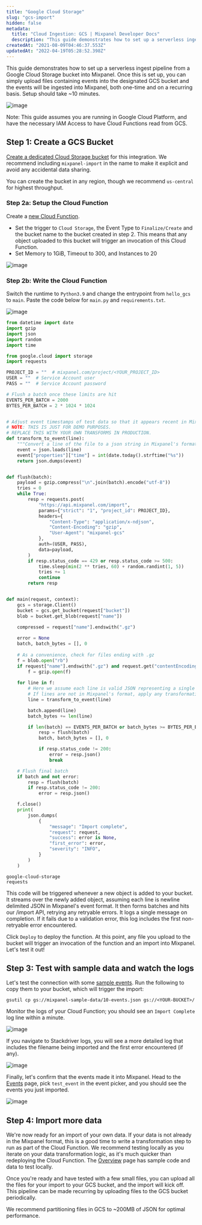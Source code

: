 ```yaml
---
title: "Google Cloud Storage"
slug: "gcs-import"
hidden: false
metadata: 
  title: "Cloud Ingestion: GCS | Mixpanel Developer Docs"
  description: "This guide demonstrates how to set up a serverless ingest pipeline from a Google Cloud Storage bucket into Mixpanel. The complete setup should take ~10 minutes."
createdAt: "2021-08-09T04:46:37.553Z"
updatedAt: "2022-04-19T05:28:52.398Z"
---
```

This guide demonstrates how to set up a serverless ingest pipeline from a Google Cloud Storage bucket into Mixpanel. Once this is set up, you can simply upload files containing events into the designated GCS bucket and the events will be ingested into Mixpanel, both one-time and on a recurring basis. Setup should take ~10 minutes.

![image](https://user-images.githubusercontent.com/2077899/230694781-cac5df9f-c731-432e-a155-f38861cdcf43.png)

Note: This guide assumes you are running in Google Cloud Platform, and have the necessary IAM Access to have Cloud Functions read from GCS.

## Step 1: Create a GCS Bucket

[Create a dedicated Cloud Storage bucket](https://console.cloud.google.com/storage/create-bucket) for this integration. We recommend including `mixpanel-import` in the name to make it explicit and avoid any accidental data sharing.

You can create the bucket in any region, though we recommend `us-central` for highest throughput.

### Step 2a: Setup the Cloud Function

Create a [new Cloud Function](https://console.cloud.google.com/functions/add). 
* Set the trigger to `Cloud Storage`, the Event Type to `Finalize/Create` and the bucket name to the bucket created in step 2. This means that any object uploaded to this bucket will trigger an invocation of this Cloud Function.
* Set Memory to 1GiB, Timeout to 300, and Instances to 20

![image](https://user-images.githubusercontent.com/2077899/230694797-af63de4f-7f10-4325-ad62-204a0ab66dea.png)


### Step 2b: Write the Cloud Function
Switch the runtime to `Python3.9` and change the entrypoint from `hello_gcs` to `main`. Paste the code below for `main.py` and `requirements.txt`.

![image](https://user-images.githubusercontent.com/2077899/230694808-424dc8ed-f650-40a6-9893-f141e5033701.png)

```python main.py
from datetime import date
import gzip
import json
import random
import time

from google.cloud import storage
import requests

PROJECT_ID = ""  # mixpanel.com/project/<YOUR_PROJECT_ID>
USER = ""  # Service Account user
PASS = ""  # Service Account password

# Flush a batch once these limits are hit
EVENTS_PER_BATCH = 2000
BYTES_PER_BATCH = 2 * 1024 * 1024


# Adjust event timestamps of test data so that it appears recent in Mixpanel.
# NOTE: THIS IS JUST FOR DEMO PURPOSES.
# REPLACE THIS WITH YOUR OWN TRANSFORMS IN PRODUCTION.
def transform_to_event(line):
    """Convert a line of the file to a json string in Mixpanel's format."""
    event = json.loads(line)
    event["properties"]["time"] = int(date.today().strftime("%s"))
    return json.dumps(event)


def flush(batch):
    payload = gzip.compress("\n".join(batch).encode("utf-8"))
    tries = 0
    while True:
        resp = requests.post(
            "https://api.mixpanel.com/import",
            params={"strict": "1", "project_id": PROJECT_ID},
            headers={
                "Content-Type": "application/x-ndjson",
                "Content-Encoding": "gzip",
                "User-Agent": "mixpanel-gcs"
            },
            auth=(USER, PASS),
            data=payload,
        )
        if resp.status_code == 429 or resp.status_code >= 500:
            time.sleep(min(2 ** tries, 60) + random.randint(1, 5))
            tries += 1
            continue
        return resp


def main(request, context):
    gcs = storage.Client()
    bucket = gcs.get_bucket(request["bucket"])
    blob = bucket.get_blob(request["name"])
    
    compressed = request["name"].endswith(".gz")

    error = None
    batch, batch_bytes = [], 0
    
    # As a convenience, check for files ending with .gz
    f = blob.open("rb")
    if request["name"].endswith(".gz") and request.get("contentEncoding") != "gzip":
        f = gzip.open(f)
    
    for line in f:
        # Here we assume each line is valid JSON representing a single Mixpanel event
        # If lines are not in Mixpanel's format, apply any transformations here.
        line = transform_to_event(line)

        batch.append(line)
        batch_bytes += len(line)

        if len(batch) == EVENTS_PER_BATCH or batch_bytes >= BYTES_PER_BATCH:
            resp = flush(batch)
            batch, batch_bytes = [], 0

            if resp.status_code != 200:
                error = resp.json()
                break

    # Flush final batch
    if batch and not error:
        resp = flush(batch)
        if resp.status_code != 200:
            error = resp.json()

    f.close()
    print(
        json.dumps(
            {
                "message": "Import complete",
                "request": request,
                "success": error is None,
                "first_error": error,
                "severity": "INFO",
            }
        )
    )
```
```text requirements.txt
google-cloud-storage
requests
```

This code will be triggered whenever a new object is added to your bucket. It streams over the newly added object, assuming each line is newline delimited JSON in Mixpanel's event format. It then forms batches and hits our /import API, retrying any retryable errors. It logs a single message on completion. If it fails due to a validation error, this log includes the first non-retryable error encountered.

Click `Deploy` to deploy the function. At this point, any file you upload to the bucket will trigger an invocation of the function and an import into Mixpanel. Let's test it out!

## Step 3: Test with sample data and watch the logs

Let's test the connection with some [sample events](https://storage.googleapis.com/mixpanel-sample-data/10-events.json). Run the following to copy them to your bucket, which will trigger the import:

`gsutil cp gs://mixpanel-sample-data/10-events.json gs://<YOUR-BUCKET>/`

Monitor the logs of your Cloud Function; you should see an `Import Complete` log line within a minute. 

![image](https://user-images.githubusercontent.com/2077899/230694850-de50a891-8a38-48ee-907d-4f23d1f1f22c.png)

If you navigate to Stackdriver logs, you will see a more detailed log that includes the filename being imported and the first error encountered (if any).

![image](https://user-images.githubusercontent.com/2077899/230694856-1cae32ec-8672-4ef6-b00d-4e885fd5388d.png)

Finally, let's confirm that the events made it into Mixpanel. Head to the [Events](https://mixpanel.com/report/live) page, pick `test_event` in the event picker, and you should see the events you just imported.

![image](https://user-images.githubusercontent.com/2077899/230694863-7ef80f4b-ce7b-484b-bd8a-b248cfe024ef.png)


## Step 4: Import more data
We're now ready for an import of your own data. If your data is not already in the Mixpanel format, this is a good time to write a transformation step to run as part of the Cloud Function. We recommend testing locally as you iterate on your data transformation logic, as it's much quicker than redeploying the Cloud Function. The [Overview](doc:cloud-ingestion) page has sample code and data to test locally.

Once you're ready and have tested with a few small files, you can upload all the files for your import to your GCS bucket, and the import will kick off. This pipeline can be made recurring by uploading files to the GCS bucket periodically.

We recommend partitioning files in GCS to ~200MB of JSON for optimal performance.
